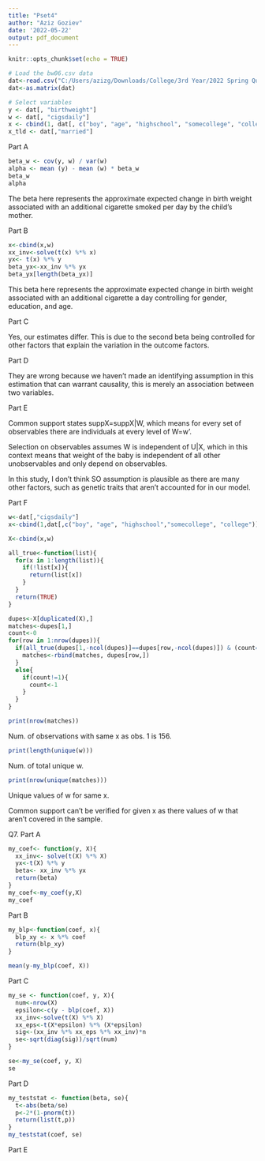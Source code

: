 ---
title: "Pset4"
author: "Aziz Goziev"
date: '2022-05-22'
output: pdf_document
---

```{r setup, include=FALSE}
knitr::opts_chunk$set(echo = TRUE)
```

```{r}
# Load the bw06.csv data
dat<-read.csv("C:/Users/azizg/Downloads/College/3rd Year/2022 Spring Quarter/Econometrics/Datasets/bw06.csv")
dat<-as.matrix(dat)
```

```{r}
# Select variables
y <- dat[, "birthweight"]
w <- dat[, "cigsdaily"]
x <- cbind(1, dat[, c("boy", "age", "highschool", "somecollege", "college")])
x_tld <- dat[,"married"]

```

Part A 
```{r}
beta_w <- cov(y, w) / var(w)
alpha <- mean (y) - mean (w) * beta_w
beta_w
alpha
```
The beta here represents the approximate expected change in birth weight associated with an additional cigarette smoked per day by the child's mother.

Part B
```{r}
x<-cbind(x,w)
xx_inv<-solve(t(x) %*% x)
yx<- t(x) %*% y
beta_yx<-xx_inv %*% yx
beta_yx[length(beta_yx)]
```
This beta here represents the approximate expected change in birth weight associated with an additional cigarette a day controlling for gender, education, and age.

Part C


Yes, our estimates differ. This is due to the second beta being controlled for other factors that explain the variation in the outcome factors.

Part D

They are wrong because we haven't made an identifying assumption in this estimation that can warrant causality, this is merely an association between two variables.

Part E


Common support states suppX=suppX|W, which means for every set of observables there are individuals at every level of W=w'.

Selection on observables assumes W is independent of U|X, which in this context means that weight of the baby is independent of all other unobservables and only depend on observables.

In this study, I don't think SO assumption is plausible as there are many other factors, such as genetic traits that aren't accounted for in our model.

Part F
```{r}
w<-dat[,"cigsdaily"]
x<-cbind(1,dat[,c("boy", "age", "highschool","somecollege", "college")])

X<-cbind(x,w)

all_true<-function(list){
  for(x in 1:length(list)){
    if(!list[x]){
      return(list[x])
    }
  }
  return(TRUE)
}

dupes<-X[duplicated(X),]
matches<-dupes[1,]
count<-0
for(row in 1:nrow(dupes)){
  if(all_true(dupes[1,-ncol(dupes)]==dupes[row,-ncol(dupes)]) & (count==1)){
    matches<-rbind(matches, dupes[row,])
  }
  else{
    if(count!=1){
      count<-1
    }
  }
}
```

```{r}
print(nrow(matches))
```
Num. of observations with same x as obs. 1 is 156.

```{r}
print(length(unique(w)))
```
Num. of total unique w.

```{r}
print(nrow(unique(matches)))
```
Unique values of w for same x.

Common support can't be verified for given x as there values of w that aren't covered in the sample. 


Q7.
Part A
```{r}
my_coef<- function(y, X){
  xx_inv<- solve(t(X) %*% X)
  yx<-t(X) %*% y
  beta<- xx_inv %*% yx
  return(beta)
}
my_coef<-my_coef(y,X)
my_coef
```

Part B
```{r}
my_blp<-function(coef, x){
  blp_xy <- x %*% coef
  return(blp_xy)
}

mean(y-my_blp(coef, X))
```
Part C
```{r}
my_se <- function(coef, y, X){
  num<-nrow(X)
  epsilon<-c(y - blp(coef, X))
  xx_inv<-solve(t(X) %*% X)
  xx_eps<-t(X*epsilon) %*% (X*epsilon)
  sig<-(xx_inv %*% xx_eps %*% xx_inv)*n
  se<-sqrt(diag(sig))/sqrt(num)
}

se<-my_se(coef, y, X)
se

```


Part D
```{r}
my_teststat <- function(beta, se){
  t<-abs(beta/se)
  p<-2*(1-pnorm(t))
  return(list(t,p))
}
my_teststat(coef, se)
```

Part E
```{r}

```

